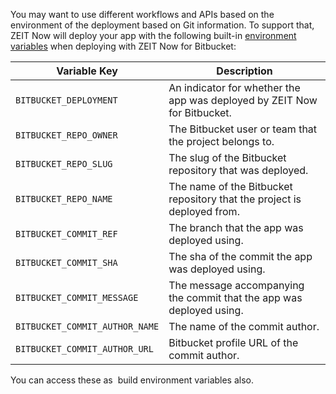 
You may want to use different workflows and APIs based on the environment of the deployment based on Git information. To support that, ZEIT Now will deploy your app with the following built-in [environment variables](/docs/v2/serverless-functions/env-and-secrets) when deploying with ZEIT Now for Bitbucket:

| Variable Key                   | Description                                                              |
| ------------------------------ | ------------------------------------------------------------------------ |
| `BITBUCKET_DEPLOYMENT`         | An indicator for whether the app was deployed by ZEIT Now for Bitbucket. |
| `BITBUCKET_REPO_OWNER`         | The Bitbucket user or team that the project belongs to.                  |
| `BITBUCKET_REPO_SLUG`          | The slug of the Bitbucket repository that was deployed.                  |
| `BITBUCKET_REPO_NAME`          | The name of the Bitbucket repository that the project is deployed from.  |
| `BITBUCKET_COMMIT_REF`         | The branch that the app was deployed using.                              |
| `BITBUCKET_COMMIT_SHA`         | The sha of the commit the app was deployed using.                        |
| `BITBUCKET_COMMIT_MESSAGE`     | The message accompanying the commit that the app was deployed using.     |
| `BITBUCKET_COMMIT_AUTHOR_NAME` | The name of the commit author.                                           |
| `BITBUCKET_COMMIT_AUTHOR_URL`  | Bitbucket profile URL of the commit author.                              |

<Note>
  You can access these as 
  <Link href="https://zeit.co/docs/v2/build-step#using-environment-variables-and-secrets">
    build environment variables
  </Link> also.
</Note>
